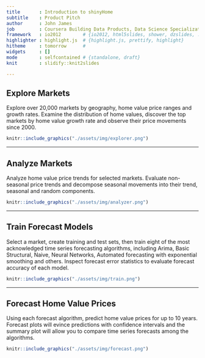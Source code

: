 ```yaml
---
title       : Introduction to shinyHome
subtitle    : Product Pitch
author      : John James
job         : Coursera Building Data Products, Data Science Specialization
framework   : io2012        # {io2012, html5slides, shower, dzslides, ...}
highlighter : highlight.js  # {highlight.js, prettify, highlight}
hitheme     : tomorrow      # 
widgets     : []
mode        : selfcontained # {standalone, draft}
knit        : slidify::knit2slides

--- 
```

## Explore Markets
Explore over 20,000 markets by geography, home value price ranges and growth rates. Examine the distribution of home values,  discover the top markets by home value growth rate and observe their price movements since 2000.  

```r
knitr::include_graphics("./assets/img/explorer.png")
```

--- 

## Analyze Markets
Analyze home value price trends for selected markets. Evaluate non-seasonal price trends and decompose seasonal movements into their trend, seasonal and random components.

```r
knitr::include_graphics("./assets/img/analyzer.png")
```

--- 

## Train Forecast Models
Select a market, create training and test sets, then train eight of the most acknowledged time series forecasting algorithms, including Arima, Basic Structural, Naive, Neural Networks, Automated forecasting with exponential smoothing and others. Inspect forecast error statistics to evaluate forecast accuracy of each model.

```r
knitr::include_graphics("./assets/img/train.png")
```


--- 

## Forecast Home Value Prices
Using each forecast algorithm, predict home value prices for up to 10 years.  Forecast plots will evince predictions with confidence intervals and the summary plot will allow you to compare time series forecasts among the algorithms.

```r
knitr::include_graphics("./assets/img/forecast.png")
```
